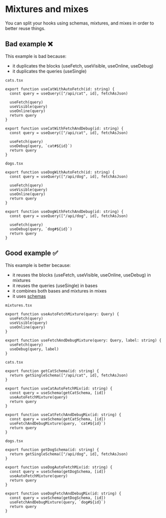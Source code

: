 # Mixtures and mixes

You can split your hooks using schemas, mixtures, and mixes in order to better reuse things.

## Bad example ❌

This example is bad because:
- it duplicates the blocks (useFetch, useVisible, useOnline, useDebug)
- it duplicates the queries (useSingle)

`cats.tsx`

```tsx
export function useCatWithAutoFetch(id: string) {
  const query = useQuery(["/api/cat", id], fetchAsJson)

  useFetch(query)
  useVisible(query)
  useOnline(query)
  return query
}

export function useCatWithFetchAndDebug(id: string) {
  const query = useQuery(["/api/cat", id], fetchAsJson)

  useFetch(query)
  useDebug(query, `cat#${id}`)
  return query
}
```

`dogs.tsx`

```tsx
export function useDogWithAutoFetch(id: string) {
  const query = useQuery(["/api/dog", id], fetchAsJson)

  useFetch(query)
  useVisible(query)
  useOnline(query)
  return query
}

export function useDogWithFetchAndDebug(id: string) {
  const query = useQuery(["/api/dog", id], fetchAsJson)

  useFetch(query)
  useDebug(query, `dog#${id}`)
  return query
}
```

## Good example ✅

This example is better because:
- it reuses the blocks (useFetch, useVisible, useOnline, useDebug) in mixtures
- it reuses the queries (useSingle) in bases
- it combines both bases and mixtures in mixes
- it uses [schemas](/features/schemas)

`mixtures.tsx`

```tsx
export function useAutoFetchMixture(query: Query) {
  useFetch(query)
  useVisible(query)
  useOnline(query)
}

export function useFetchAndDebugMixture(query: Query, label: string) {
  useFetch(query)
  useDebug(query, label)
}
```

`cats.tsx`

```tsx
export function getCatSchema(id: string) {
  return getSingleSchema(["/api/cat", id], fetchAsJson)
}

export function useCatAutoFetchMix(id: string) {
  const query = useSchema(getCatSchema, [id])
  useAutoFetchMixture(query)
  return query
}

export function useCatFetchAndDebugMix(id: string) {
  const query = useSchema(getCatSchema, [id])
  useFetchAndDebugMixture(query, `cat#${id}`)
  return query
}
```

`dogs.tsx`

```tsx
export function getDogSchema(id: string) {
  return getSingleSchema(["/api/dog", id], fetchAsJson)
}

export function useDogAutoFetchMix(id: string) {
  const query = useSchema(getDogSchema, [id])
  useAutoFetchMixture(query)
  return query
}

export function useDogFetchAndDebugMix(id: string) {
  const query = useSchema(getDogSchema, [id])
  useFetchAndDebugMixture(query, `dog#${id}`)
  return query
}
```
